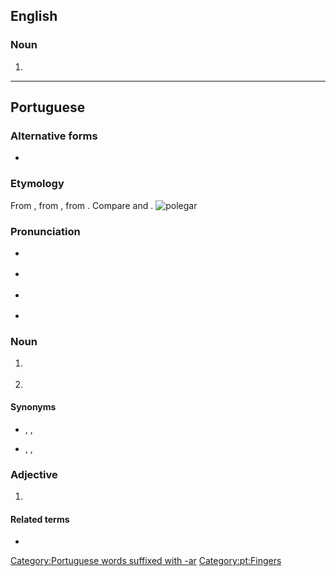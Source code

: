 ==English==

===Noun===
{{en-noun}}

# {{alt form|poligar|lang=en}}

----

==Portuguese==

===Alternative forms===
* {{l|pt|pollegar}} {{qualifier|obsolete}}

===Etymology===
From {{inh|pt|roa-opt}}, from {{inh|pt|la|pollicāris||of the thumb}}, from {{m|la|pollex||thumb}}. Compare {{cog|es|pulgar}} and {{cog|gl|polgar}}.
[[File:Hand - Thumb.jpg|thumb|polegar]]

===Pronunciation===
* {{a|Paulista}} {{IPA|/ˌpo.le.ˈɡaɹ/|lang=pt}}
* {{a|South Brazil}} {{IPA|/ˌpo.le.ˈɡaɻ/|lang=pt}}
* {{a|PT}} {{IPA|/pu.lɨ.ˈɣaɾ/|lang=pt}}
* {{hyphenation|po|le|gar|lang=pt}}

===Noun===
{{pt-noun|m|es}}

# {{l|en|thumb}} {{gloss|digit}}
# {{l|en|big toe}} {{gloss|largest human toe}}

====Synonyms====
* {{sense|thumb}} {{l|pt|dedo polegar}}, {{l|pt|pólex}}, {{l|pt|pólice}}
* {{sense|big toe}} {{l|pt|dedão}}, {{l|pt|dedão do pé}}, {{l|pt|hálux}}

===Adjective===
{{pt-adj|polega|r|comp=no}}

# {{l|en|pollical}}

====Related terms====
* {{l|pt|polegada}}

[[Category:Portuguese words suffixed with -ar]]
[[Category:pt:Fingers]]